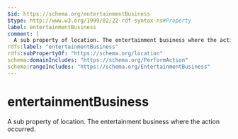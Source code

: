```yaml
---
$id: https://schema.org/entertainmentBusiness
$type: http://www.w3.org/1999/02/22-rdf-syntax-ns#Property
label: entertainmentBusiness
comment: |
  A sub property of location. The entertainment business where the action occurred.
rdfs:label: "entertainmentBusiness"
rdfs:subPropertyOf: "https://schema.org/location"
schema:domainIncludes: "https://schema.org/PerformAction"
schema:rangeIncludes: "https://schema.org/EntertainmentBusiness"
---
```


# entertainmentBusiness

A sub property of location. The entertainment business where the action occurred.

